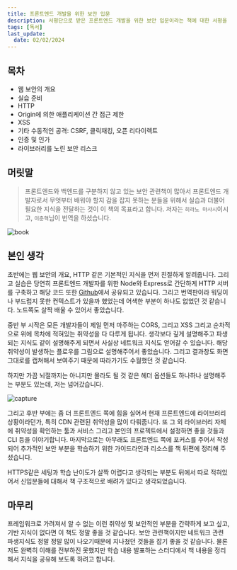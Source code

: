 ```yaml
---
title: 프론트엔드 개발을 위한 보안 입문
description: 서평단으로 받은 프론트엔드 개발을 위한 보안 입문이라는 책에 대한 서평을 작성해 보았습니다.
tags: [독서]
last_update:
  date: 02/02/2024
---
```


## 목차

- 웹 보안의 개요
- 실습 준비
- HTTP
- Origin에 의한 애플리케이션 간 접근 제한
- XSS
- 기타 수동적인 공격: CSRF, 클릭재킹, 오픈 리다이렉트
- 인증 및 인가
- 라이브러리를 노린 보안 리스크

## 머릿말

> 프론트엔드와 백엔드를 구분하지 않고 있는 보안 관련책이 많아서 프론트엔드 개발자로서 무엇부터 배워야 할지
> 감을 잡지 못하는 분들을 위해서 실습과 더불어 필요한 지식을 전달하는 것이 이 책의 목표라고 합니다. 저자는 `히라노 마사시`이시고, `이춘혁`님이 번역을 하셨습니다.

![book](https://contents.kyobobook.co.kr/sih/fit-in/458x0/pdt/9791192987552.jpg)

## 본인 생각

초반에는 웹 보안의 개요, HTTP 같은 기본적인 지식을 먼저 친절하게 알려줍니다. 그리고 실습은 당연히 프론트엔드 개발자를 위한
Node와 Express로 간단하게 HTTP 서버를 구축하고 해당 코드 또한 [Github](https://github.com/developer-book/security)에서 공유되고 있습니다. 그리고 번역판이라 워딩이나 부드럽지 못한 컨텍스트가 있을까 했었는데 어색한 부분이 하나도 없었던 것 같습니다. 노드쪽도 살짝 배울 수 있어서 좋았습니다.

중반 부 시작은 모든 개발자들이 제일 먼저 마주하는 CORS, 그리고 XSS 그리고 순차적으로 위에 목차에 적혀있는 취약성을 다 다루게 됩니다.
생각보다 깊게 설명해주고 파생되는 지식도 같이 설명해주게 되면서 사실상 네트워크 지식도 얻어갈 수 있습니다. 해당 취약성이 발생하는 플로우를 그림으로 설명해주어서 좋았습니다. 그리고 결과창도 화면 그대로를 캡쳐해서 보여주기 때문에 따라가기도 수월했던 것 같습니다.

하지만 가끔 뇌절까지는 아니지만 몰라도 될 것 같은 헤더 옵션들도 하나하나 설명해주는 부분도 있는데, 저는 넘어갔습니다.

![capture](./img/securiy-capture.JPG)

그리고 후반 부에는 좀 더 프론트엔드 쪽에 힘을 실어서 현재 프론트엔드에 라이브러리 상황이라던가, 특히 CDN 관련된 취약성을 많이 다뤄줍니다.
또 그 외 라이브러리 자체에 취약성을 확인하는 툴과 서비스 그리고 본인의 프로젝트에서 설정하면 좋을 것들과 CLI 등을 이야기합니다. 마지막으로는
아무래도 프론트엔드 쪽에 포커스를 주어서 작성되어 추가적인 보안 부분을 학습하기 위한 가이드라인과 리소스를 책 뒤편에 정리해 주셨습니다.

HTTPS같은 세팅과 학습 난이도가 살짝 어렵다고 생각되는 부분도 뒤에서 따로 적혀있어서 신입분들에 대해서 책 구조적으로 배려가 있다고 생각되었습니다.

## 마무리

프레임워크로 가려져서 알 수 없는 이런 취약성 및 보안적인 부분을 간략하게 보고 싶고, 기반 지식이 없다면 이 책도 정말 좋을 것 같습니다.
보안 관련책이지만 네트워크 관련 파생지식도 정말 정말 많이 나오기때문에 지나쳤던 것들을 잡기 좋을 것 같습니다. 물론 저도 완벽히 이해를 전부하진 못했지만 학습 내용 발표하는 스터디에서 책 내용을 정리해서 지식을 공유해 보도록 하려고 합니다.
